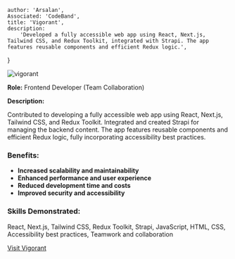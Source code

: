 
    author: 'Arsalan',
    Associated: 'CodeBand',
    title: 'Vigorant',
    description:
        'Developed a fully accessible web app using React, Next.js, Tailwind CSS, and Redux Toolkit, integrated with Strapi. The app features reusable components and efficient Redux logic.',
}



<Image src={vigorant} alt="vigorant" />

**Role:** Frontend Developer (Team Collaboration)  

**Description:**

Contributed to developing a fully accessible web app using React, Next.js, Tailwind CSS, and Redux Toolkit. Integrated and created Strapi for managing the backend content. The app features reusable components and efficient Redux logic, fully incorporating accessibility best practices.

### Benefits:
- **Increased scalability and maintainability**
- **Enhanced performance and user experience**
- **Reduced development time and costs**
- **Improved security and accessibility**

### Skills Demonstrated:
React, Next.js, Tailwind CSS, Redux Toolkit, Strapi, JavaScript, HTML, CSS, Accessibility best practices, Teamwork and collaboration

[Visit Vigorant](https://vigorant.com/)

